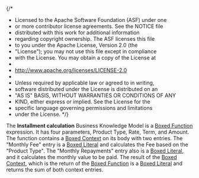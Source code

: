 {/*
 * Licensed to the Apache Software Foundation (ASF) under one
 * or more contributor license agreements.  See the NOTICE file
 * distributed with this work for additional information
 * regarding copyright ownership.  The ASF licenses this file
 * to you under the Apache License, Version 2.0 (the
 * "License"); you may not use this file except in compliance
 * with the License.  You may obtain a copy of the License at
 *
 *  http://www.apache.org/licenses/LICENSE-2.0
 *
 * Unless required by applicable law or agreed to in writing,
 * software distributed under the License is distributed on an
 * "AS IS" BASIS, WITHOUT WARRANTIES OR CONDITIONS OF ANY
 * KIND, either express or implied.  See the License for the
 * specific language governing permissions and limitations
 * under the License.
 */}


<Meta title="Use cases/Loan Originations/Functions/Installment Calculation" of={InstallmentCalculation} />

The **Installment calculation** Business Knowledge Model is a
[Boxed Function](/docs/boxed-expressions-function--overview) expression.
It has four parameters, Product Type, Rate, Term, and Amount. The function contains a
[Boxed Context](/docs/boxed-expressions-context--overview) on its body with two
entries. The "Monthly Fee" entry is a [Boxed Literal](/docs/boxed-expressions-literal--overview)
and calculates the Fee based on the "Product Type".
The "Monthly Repayments" entry also is a [Boxed Literal](/docs/boxed-expressions-literal--overview),
and it calculates the monthly value to be paid. The
result of the [Boxed Context](/docs/boxed-expressions-context--overview),
which is the return of the [Boxed Function](/docs/boxed-expressions-function--overview)
is a [Boxed Literal](/docs/boxed-expressions-literal--overview) and returns the sum of both context entries.

<Story of={InstallmentCalculation.Expression} />
